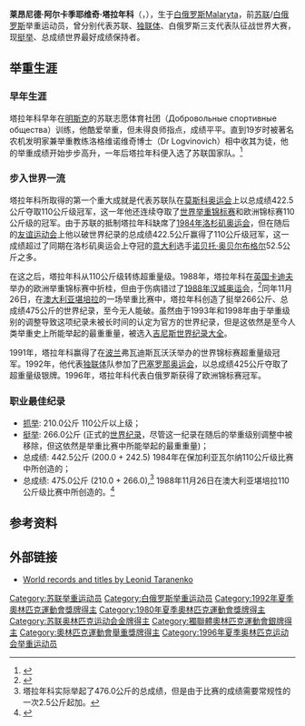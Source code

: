 {{Link style|time=2015-12-11T11:12:02+00:00}}
{{MedalTopPic|Bundesarchiv Bild 183-1986-0706-018, Leonid Taranenko.jpg|175px|Leonid Taranenko in 1986.}}
{{MedalSport|男子[[夏季奥林匹克运动会举重比赛|举重]]}}
{{MedalCountry|{{URS}}}}
{{MedalCompetition|[[奥运会|奥运会]]}}
{{MedalGold|[[1980年夏季奥林匹克运动会|1980年莫斯科]]|[[1980年夏季奥林匹克运动会举重比赛|110公斤级]]}}
{{MedalCompetition|[[世界举重锦标赛|世界举重锦标赛]]}}
{{MedalBronze|[[1979年世界举重锦标赛|1979年塞萨洛尼基]]|110公斤级}}
{{MedalGold|[[1980年世界举重锦标赛|1980年莫斯科]]|110公斤级}}
{{MedalSilver|[[1987年世界举重锦标赛|1987年俄斯特拉发]]|110公斤以上级}}
{{MedalGold|[[1990年世界举重锦标赛|1990年布达佩斯]]|110公斤以上级}}
{{MedalCompetition|[[:en:European_Weightlifting_Championships|欧洲举重锦标赛]]}}
{{MedalGold|1980年贝尔格莱德|110kg}}
{{MedalSilver|1985年卡托维兹|+110kg}}
{{MedalSilver|1986年卡尔-马克思城|+110kg}}
{{MedalGold|1988年卡迪夫|+110kg}}
{{MedalBronze|1990年奥尔堡|+110kg}}
{{MedalGold|1991年弗瓦迪斯瓦沃沃|+110kg}}
{{MedalCompetition|苏联举重锦标赛}}
{{MedalBronze|1977年顿河畔罗斯托夫|110kg}}
{{MedalGold|1979年列宁格勒|110kg}}
{{MedalGold|1983年莫斯科|110kg}}
{{MedalGold|1987年阿尔汉格尔斯克|+110kg}}
{{MedalBronze|1989年比什凯克|+110kg}}
{{MedalCompetition|苏联斯巴达克运动会}}
{{MedalGold|1979年列宁格勒|110kg}}
{{MedalGold|1983年莫斯科|110kg}}
{{MedalCompetition|苏联杯}}
{{MedalGold|1981年顿涅茨克|110kg 抓举}}
{{MedalGold|1981年顿涅茨克|110kg 总成绩}}
{{MedalGold|1982年莫斯科|110kg 抓举}}
{{MedalGold|1982年莫斯科|110kg 挺举}}
{{MedalGold|1982年莫斯科|110kg 总成绩}}
{{MedalGold|1986年利佩茨克|+110kg 抓举}}
{{MedalGold|1986年利佩茨克|+110kg 挺举}}
{{MedalGold|1986年利佩茨克|+110kg 总成绩}}
{{MedalCountry|{{flagIOC|EUN|1992年夏季}}}}
{{MedalCompetition|[[奥运会|奥运会]]}}
{{MedalSilver|[[1992年夏季奥林匹克运动会|1992年巴塞罗那]]|[[1992年夏季奥林匹克运动会举重比赛|+110 kg]]}}
{{MedalCountry|{{BLR}}}}
{{MedalCompetition|[[:en:European_Weightlifting_Championships|欧洲举重锦标赛]]}}
{{MedalGold|1996年斯塔万格|+110kg}}
{{MedalBottom}}

'''莱昂尼德·阿尔卡季耶维奇·塔拉年科'''（{{lang-ru|Леонид Аркадьевич Тараненко}}，{{bd|1956年|6月13日||}}），生于[[白俄罗斯苏维埃社会主义共和国|白俄罗斯]]Malaryta，前[[苏联|苏联]]/[[白俄罗斯|白俄罗斯]]举重运动员，曾分别代表苏联、[[独联体|独联体]]、白俄罗斯三支代表队征战世界大赛，现[[挺举|挺举]]、总成绩世界最好成绩保持者。

== 举重生涯==
===早年生涯===
塔拉年科早年在[[明斯克|明斯克]]的苏联志愿体育社团（Добровольные спортивные общества）训练，他酷爱举重，但未得良师指点，成绩平平。直到19岁时被著名农机发明家兼举重教练洛格维诺维奇博士（Dr Logvinovich）相中收其为徒，他的举重成绩开始步步高升，一年后塔拉年科便入选了苏联国家队。<ref>{{cite web|url=http://www.cnki.com.cn/Article/CJFDTotal-ZGTY198808034.htm|title=大器晚成的塔拉年科|publisher=《中国体育科技》|accessdate=1988-08}}</ref>

===步入世界一流===
塔拉年科所取得的第一个重大成就是代表苏联队在[[1980年夏季奥林匹克运动会|莫斯科奥运会]]上以总成绩422.5公斤夺取110公斤级冠军，这一年他还连续夺取了[[世界举重锦标赛|世界举重锦标赛]]和欧洲锦标赛110公斤级的冠军。由于苏联的抵制塔拉年科缺席了[[1984年夏季奥林匹克运动会|1984年洛杉矶奥运会]]，但在随后的[[友谊运动会|友谊运动会]]上他以破世界纪录的总成绩422.5公斤赢得了110公斤级冠军，这一成绩超过了同期在洛杉矶奥运会上夺冠的[[意大利|意大利]]选手[[诺贝托·奥贝尔布格尔|诺贝托·奥贝尔布格尔]]52.5公斤之多。

在这之后，塔拉年科从110公斤级转练超重量级。1988年，塔拉年科在[[英国|英国]][[卡迪夫|卡迪夫]]举办的欧洲举重锦标赛中折桂，但由于伤病错过了[[1988年夏季奥林匹克运动会|1988年汉城奥运会]]，<ref>{{cite web|url=http://www.sports-reference.com/olympics/athletes/ta/leonid-taranenko-1.html|title=Olympics at Sports-Reference.com > Athletes > Leonid Taranenko|publisher=sports-reference.com|accessdate=2011-02-09|archive-date=2008-10-02|archive-url=https://web.archive.org/web/20081002162041/http://www.sports-reference.com/olympics/athletes/ta/leonid-taranenko-1.html|dead-url=no}}</ref>同年11月26日，在[[澳大利亚|澳大利亚]][[堪培拉|堪培拉]]的一场举重比赛中，塔拉年科创造了挺举266公斤、总成绩475公斤的世界纪录，至今无人能破。虽然由于1993年和1998年由于举重级别的调整导致这项纪录未被长时间的认定为官方的世界纪录，但是这依然是至今人类举重史上所能举起的最重重量，被选入[[吉尼斯世界纪录大全|吉尼斯世界纪录大全]]。

1991年，塔拉年科赢得了在[[波兰|波兰]]弗瓦迪斯瓦沃沃举办的世界锦标赛超重量级冠军。1992年，他代表[[独联体|独联体]]队参加了[[1992年夏季奥林匹克运动会|巴塞罗那奥运会]]，以总成绩425公斤夺取了超重量级银牌。1996年，塔拉年科代表白俄罗斯获得了欧洲锦标赛冠军。

=== 职业最佳纪录 ===
* [[抓举|抓举]]: 210.0公斤  110公斤以上级；
* [[挺举|挺举]]: 266.0公斤 (正式的[[举重纪录列表|世界纪录]]，尽管这一纪录在随后的举重级别调整中被移除，但这依然是举重比赛中所能举起的最重重量)；
* 总成绩: 442.5公斤 (200.0 + 242.5) 1984年在保加利亚瓦尔纳110公斤级比赛中所创造的；
* 总成绩: 475.0公斤 (210.0 + 266.0),<ref name=Taranenko>塔拉年科实际举起了476.0公斤的总成绩，但是由于比赛的成绩需要常规性的一次2.5公斤起加。 </ref> 1988年11月26日在澳大利亚堪培拉110公斤级比赛中所创造的。<ref>{{cite web|url=http://www.chidlovski.net/liftup/l_galleryResult.asp?a_id=268|title=Leonid Taranenko|publisher=Lift Up|accessdate=2009-07-27|archive-date=2009-04-25|archive-url=https://web.archive.org/web/20090425124220/http://www.chidlovski.net/liftup/l_galleryResult.asp?a_id=268|dead-url=no}}</ref>

== 参考资料 ==
{{Reflist}}

== 外部链接 ==
* [http://www.chidlovski.net/liftup/l_galleryResult.asp?a_id=268 World records and titles by Leonid Taranenko] {{Wayback|url=http://www.chidlovski.net/liftup/l_galleryResult.asp?a_id=268 |date=20090425124220 }}

{{DEFAULTSORT:Taranenko, Leonid}}
[[Category:苏联举重运动员|Category:苏联举重运动员]]
[[Category:白俄罗斯举重运动员|Category:白俄罗斯举重运动员]]
[[Category:1992年夏季奧林匹克運動會獎牌得主|Category:1992年夏季奧林匹克運動會獎牌得主]]
[[Category:1980年夏季奧林匹克運動會獎牌得主|Category:1980年夏季奧林匹克運動會獎牌得主]]
[[Category:苏联奥林匹克运动会金牌得主|Category:苏联奥林匹克运动会金牌得主]]
[[Category:獨聯體奧林匹克運動會銀牌得主|Category:獨聯體奧林匹克運動會銀牌得主]]
[[Category:奧林匹克運動會舉重獎牌得主|Category:奧林匹克運動會舉重獎牌得主]]
[[Category:1996年夏季奥林匹克运动会举重运动员|Category:1996年夏季奥林匹克运动会举重运动员]]